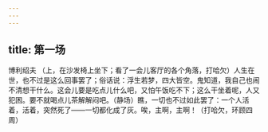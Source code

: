 ```yaml
---
---
---
```

title: 第一场
---




博利绍夫 （上，在沙发椅上坐下；看了一会儿客厅的各个角落，打哈欠）人生在世，也不过是这么回事罢了；俗话说：浮生若梦，四大皆空。鬼知道，我自己也闹不清想干什么。这会儿要是吃点儿什么吧，又怕午饭吃不下；这么干坐着呢，人又犯困。要不就喝点儿茶解解闷吧。（静场）瞧，一切也不过如此罢了：一个人活着，活着，突然死了——一切都化成了灰。唉，主啊，主啊！（打哈欠，环顾四周）